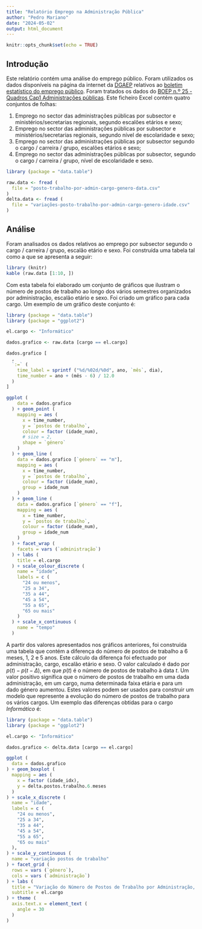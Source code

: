 ```yaml
---
title: "Relatório Emprego na Administração Pública"
author: "Pedro Mariano"
date: "2024-05-02"
output: html_document
---
```


```r
knitr::opts_chunk$set(echo = TRUE)
```

## Introdução

Este relatório contém uma análise do emprego público. Foram utilizados os dados disponíveis na página da internet da [DGAEP](https://www.dgaep.gov.pt/) relativos ao [boletim estatístico do emprego público](https://www.dgaep.gov.pt/index.cfm?OBJID=C0F56E62-5381-4271-B010-37ECE5B31017). Foram tratados os dados do [BOEP n.º 25 - Quadros Cap1 Administrações públicas](https://www.dgaep.gov.pt///upload/DIOEP/2023/BOEP25/DGAEP-DIOEP_Quadros_CAP1-Administracoes_Publicas_BOEP25-2023jun.xlsx). Este ficheiro Excel contém quatro conjuntos de folhas:

1. Emprego no sector das administrações públicas por subsector e ministérios/secretarias regionais, segundo escalões etários e sexo;
2. Emprego no sector das administrações públicas por subsector e ministérios/secretarias regionais, segundo nível de escolaridade e sexo;
3. Emprego no sector das administrações públicas por subsector segundo o cargo / carreira / grupo, escalões etários e sexo;
4. Emprego no sector das administrações públicas por subsector, segundo o cargo / carreira / grupo, nível de escolaridade e sexo.

```r
library (package = "data.table")

raw.data <- fread (
  file = "posto-trabalho-por-admin-cargo-genero-data.csv"
)
delta.data <- fread (
  file = "variações-posto-trabalho-por-admin-cargo-genero-idade.csv"
)
```

## Análise

Foram analisados os dados relativos ao emprego por subsector segundo o cargo / carreira / grupo, escalão etário e sexo. Foi construída uma tabela tal como a que se apresenta a seguir:

```r
library (knitr)
kable (raw.data [1:10, ])
```

Com esta tabela foi elaborado um conjunto de gráficos que ilustram o número de postos de trabalho ao longo dos vários semestres organizados por administração, escalão etário e sexo. Foi criado um gráfico para cada cargo. Um exemplo de um gráfico deste conjunto é:


```r
library (package = "data.table")
library (package = "ggplot2")

el.cargo <- "Informático"

dados.grafico <- raw.data [cargo == el.cargo]

dados.grafico [
  ,
  `:=` (
    time_label = sprintf ("%d/%02d/%0d", ano, `mês`, dia),
    time_number = ano + (mês - 6) / 12.0
  )
]

ggplot (
    data = dados.grafico
  ) + geom_point (
    mapping = aes (
      x = time_number,
      y = `postos de trabalho`,
      colour = factor (idade_num),
      # size = 2,
      shape = `género`
    )
  ) + geom_line (
    data = dados.grafico [`género` == "m"],
    mapping = aes (
      x = time_number,
      y = `postos de trabalho`,
      colour = factor (idade_num),
      group = idade_num
    )
  ) + geom_line (
    data = dados.grafico [`género` == "f"],
    mapping = aes (
      x = time_number,
      y = `postos de trabalho`,
      colour = factor (idade_num),
      group = idade_num
    )
  ) + facet_wrap (
    facets = vars (`administração`)
  ) + labs (
    title = el.cargo
  ) + scale_colour_discrete (
    name = "idade",
    labels = c (
      "24 ou menos",
      "25 a 34",
      "35 a 44",
      "45 a 54",
      "55 a 65",
      "65 ou mais"
    )
  ) + scale_x_continuous (
    name = "tempo"
  )
```

A partir dos valores apresentados nos gráficos anteriores, foi construída uma tabela que contém a diferença do número de postos de trabalho a 6 meses, 1, 2 e 5 anos. Este cálculo da diferença foi efectuado por administração, cargo, escalão etário e sexo. O valor calculado é dado por $p(t)-p(t-\Delta)$, em que $p(t)$ é o número de postos de trabalho à data $t$. Um valor positivo significa que o número de postos de trabalho em uma dada administração, em um cargo, numa determinada faixa etária e para um dado género aumentou. Estes valores podem ser usados para construir um modelo que represente a evolução do número de postos de trabalho para os vários cargos. Um exemplo das diferenças obtidas para o cargo _Informático_ é:

```r
library (package = "data.table")
library (package = "ggplot2")

el.cargo <- "Informático"

dados.grafico <- delta.data [cargo == el.cargo]

ggplot (
  data = dados.grafico
) + geom_boxplot (
  mapping = aes (
    x = factor (idade_idx),
    y = delta.postos.trabalho.6.meses
  )
) + scale_x_discrete (
  name = "idade",
  labels = c (
    "24 ou menos",
    "25 a 34",
    "35 a 44",
    "45 a 54",
    "55 a 65",
    "65 ou mais"
  ),
) + scale_y_continuous (
  name = "variação postos de trabalho"
) + facet_grid (
  rows = vars (`género`),
  cols = vars (`administração`)
) + labs (
  title = "Variação do Número de Postos de Trabalho por Administração, Faixa Etária e Sexo",
  subtitle = el.cargo
) + theme (
  axis.text.x = element_text (
    angle = 30
  )
)
```


